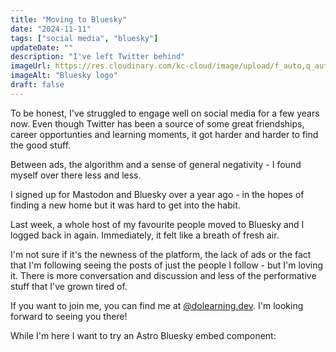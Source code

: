 ```yaml
---
title: "Moving to Bluesky"
date: "2024-11-11"
tags: ["social media", "bluesky"]
updateDate: ""
description: "I've left Twitter behind"
imageUrl: https://res.cloudinary.com/kc-cloud/image/upload/f_auto,q_auto/v1/raycast-uploads/ejd9kbww0uzh1yvrcbnf?_a=BAMAAAXw0
imageAlt: "Bluesky logo"
draft: false
---
```


To be honest, I've struggled to engage well on social media for a few years now. Even though Twitter has been a source of some great friendships, career opportunties and learning moments, it got harder and harder to find the good stuff.

Between ads, the algorithm and a sense of general negativity - I found myself over there less and less. 

I signed up for Mastodon and Bluesky over a year ago - in the hopes of finding a new home but it was hard to get into the habit. 

Last week, a whole host of my favourite people moved to Bluesky and I logged back in again. Immediately, it felt like a breath of fresh air.

I'm not sure if it's the newness of the platform, the lack of ads or the fact that I'm following seeing the posts of just the people I follow - but I'm loving it. There is more conversation and discussion and less of the performative stuff that I've grown tired of.

If you want to join me, you can find me at [@dolearning.dev](https://bsky.app/profile/dolearning.dev). I'm looking forward to seeing you there! 

While I'm here I want to try an Astro Bluesky embed component:


<BlueskyPost id="https://bsky.app/profile/mk.gg/post/3la4wqeyztm2u" />